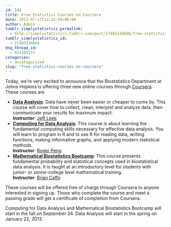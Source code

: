 ```yaml
---
id: 144
title: Free Statistics Courses on Coursera
date: 2012-07-17T13:22:45+00:00
author: Admin
tumblr_simplystatistics_permalink:
  - http://simplystatistics.tumblr.com/post/27405330688/free-statistics-courses-on-coursera
tumblr_simplystatistics_id:
  - 27405330688
dsq_thread_id:
  - 934383133
categories:
  - Uncategorized
slug: "free-statistics-courses-on-coursera"
---
```

Today, we’re very excited to announce that the Biostatistics Department at Johns Hopkins is offering three new online courses through <a href="http://www.coursera.org/" target="_blank">Coursera</a>. These courses are

  * **<a href="https://www.coursera.org/course/dataanalysis" target="_blank">Data Analysis</a>**: Data have never been easier or cheaper to come by. This course will cover how to collect, clean, interpret and analyze data, then communicate your results for maximum impact.  
    **Instructor**: <a href="http://www.biostat.jhsph.edu/~jleek/" target="_blank">Jeff Leek</a>
  * **<a href="https://www.coursera.org/course/compdata" target="_blank">Computing for Data Analysis</a>**: This course is about learning the fundamental computing skills necessary for effective data analysis. You will learn to program in R and to use R for reading data, writing functions, making informative graphs, and applying modern statistical methods.  
    **Instructor**: <a href="http://www.biostat.jhsph.edu/~rpeng/" target="_blank">Roger Peng</a>
  * **<a href="https://www.coursera.org/course/biostats" target="_blank">Mathematical Biostatistics Bootcamp</a>**: This course presents fundamental probability and statistical concepts used in biostatistical data analysis. It is taught at an introductory level for students with junior- or senior-college level mathematical training.  
    **Instructor**: <a href="http://www.bcaffo.com/" target="_blank">Brian Caffo</a>

These courses will be offered free of charge through Coursera to anyone interested in signing up. Those who complete the course and meet a passing grade will get a certificate of completion from Coursera.

Computing for Data Analysis and Mathematical Biostatistics Bootcamp will start in the fall on September 24. Data Analysis will start in the spring on January 22, 2013.
